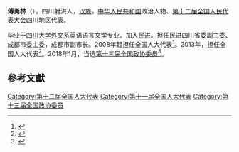 '''傅勇林'''（{{bd|1959年||}}），四川射洪人，[[汉族|汉族]]，[[中华人民共和国|中华人民共和国]]政治人物、[[第十二届全国人民代表大会|第十二届全国人民代表大会]]四川地区代表。

毕业于[[四川大学外文系|四川大学外文系]]英语语言文学专业。加入[[民进|民进]]。担任民进四川省委副主委、成都市委主委，成都市副市长。2008年起担任全国人大代表<ref>{{cite news|title=全国人大代表信息-傅勇林|url=http://210.82.31.1:8084/delegate/viewDelegate.action?dbid=112257|accessdate=2013-04-05|newspaper=全国人大网|archive-url=https://web.archive.org/web/20160305234940/http://www.npc.gov.cn/delegate/viewDelegate.action?dbid=112257|archive-date=2016-03-05|dead-url=yes}}</ref>。2013年，担任全国人大代表<ref>{{cite news|title=全国人大代表信息-傅勇林|url=http://210.82.31.1:8084/delegate/viewDelegate.action?dbid=122236|accessdate=2013-04-05|newspaper=全国人大网|archive-url=https://web.archive.org/web/20140524004054/http://www.npc.gov.cn/delegate/viewDelegate.action?dbid=122236|archive-date=2014-05-24|dead-url=yes}}</ref>。2018年1月，当选[[中国人民政治协商会议第十三届全国委员会委员名单|第十三届全国政协委员]]<ref>{{Cite web|url=http://sports.163.com/18/0126/06/D92BRKK400051C89.html|title=中国人民政治协商会议第十三届全国委员会委员名单|accessdate=2018-01-26|last=|work=网易|archive-url=https://web.archive.org/web/20180127143232/http://sports.163.com/18/0126/06/D92BRKK400051C89.html|archive-date=2018-01-27|dead-url=yes}}</ref>。

==參考文獻==
{{reflist}}

[[Category:第十二届全国人大代表|Category:第十二届全国人大代表]]
[[Category:第十一届全国人大代表|Category:第十一届全国人大代表]]
[[Category:第十三届全国政协委员|Category:第十三届全国政协委员]]


{{中国政治人物小作品}}
